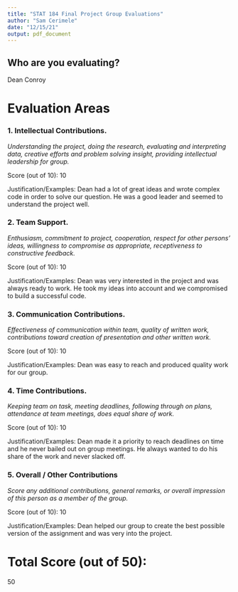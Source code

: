 ```yaml
---
title: "STAT 184 Final Project Group Evaluations"
author: "Sam Cerimele"
date: "12/15/21"
output: pdf_document
---
```



## Who are you evaluating?

Dean Conroy




# Evaluation Areas

### 1. Intellectual Contributions.

*Understanding the project, doing the research, evaluating and interpreting data, creative efforts and problem solving insight, providing intellectual leadership for group.* 

Score (out of 10): 10

Justification/Examples:
Dean had a lot of great ideas and wrote complex code in order to solve our question.  He was a good leader and seemed to understand the project well. 



### 2. Team Support.

*Enthusiasm, commitment to project, cooperation, respect for other persons’ ideas, willingness to compromise as appropriate, receptiveness to constructive feedback.* 

Score (out of 10): 10

Justification/Examples:
Dean was very interested in the project and was always ready to work.  He took my ideas into account and we compromised to build a successful code.



### 3. Communication Contributions. 

*Effectiveness of communication within team, quality of written work, contributions toward creation of presentation and other written work.* 

Score (out of 10): 10

Justification/Examples:
Dean was easy to reach and produced quality work for our group.



### 4. Time Contributions.

*Keeping team on task, meeting deadlines, following through on plans, attendance at team meetings, does equal share of work.* 

Score (out of 10): 10

Justification/Examples:
Dean made it a priority to reach deadlines on time and he never bailed out on group meetings.  He always wanted to do his share of the work and never slacked off.




### 5. Overall / Other Contributions

*Score any additional contributions, general remarks, or overall impression of this person as a member of the group.*


Score (out of 10): 10

Justification/Examples:
Dean helped our group to create the best possible version of the assignment and was very into the project.




# Total Score (out of 50): 
50






